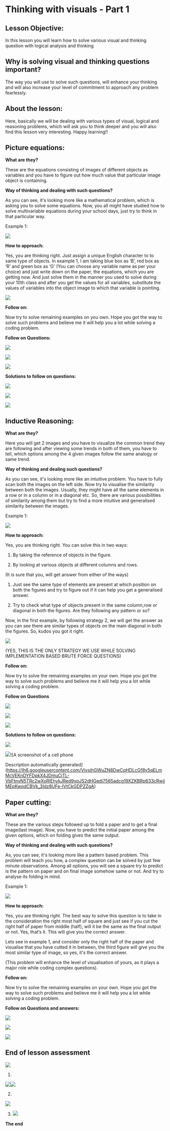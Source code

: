 
# Thinking with visuals - Part 1

  

## Lesson Objective:

In this lesson you will learn how to solve various visual and thinking question with logical analysis and thinking

  

## Why is solving visual and thinking questions important?

  

The way you will use to solve such questions, will enhance your thinking and will also increase your level of commitment to approach any problem fearlessly.

  

## About the lesson:

  

Here, basically we will be dealing with various types of visual, logical and reasoning problems, which will ask you to think deeper and you will also find this lesson very interesting. Happy learning!!

  
  
  
  
  
  
  
  
  
  
  
  
  
  
  
  

## Picture equations:

  

**What are they?**

These are the equations consisting of images of different objects as variables and you have to figure out how much value that particular image object is containing.

  

**Way of thinking and dealing with such questions?**

As you can see, it's looking more like a mathematical problem, which is asking you to solve some equations. Now, you all might have studied how to solve multivariable equations during your school days, just try to think in that particular way.

  

Example 1:

![](https://lh6.googleusercontent.com/N_IGgcDUd4GS6Sd6_aOWRkapVwDTR1BJ8t2dLDreDVLIqdKSBHKdQ-DMnEDUVJK1qchHbNGHkJOkolR6amou1HWoW5n7QrBuowvjw2IMprAJDd-F1dXdc0wRftsPBjxEuVPv40XU-IzLl-xGhA)

  

**How to approach:**

Yes, you are thinking right. Just assign a unique English character to to same type of objects. In example 1, I am taking blue box as ‘B’, red box as ‘R’ and green box as ‘G’ (You can choose any variable name as per your choice) and just write down on the paper, the equations, which you are getting now. And just solve them in the manner you used to solve during your 10th class and after you get the values for all variables, substitute the values of variables into the object image to which that variable is pointing.

  

![](https://lh4.googleusercontent.com/pHVN-_8hionu50rzHhKeuZshdeg82pvZcZN2Jr3mzNEf_mg34vCpDeYOISkjLWIUMoM3yEdaPsXP4Zg6JNIFMD4oHZopFhV-fK-tDMKfs6_uJ953qCvV_O1GPnIYaEL_f_Zngg8GcwNrigVxCA)

**Follow on:**

Now try to solve remaining examples on you own. Hope you got the way to solve such problems and believe me it will help you a lot while solving a coding problem.

  

**Follow on Questions:**

  

![](https://lh5.googleusercontent.com/yj5OFtAdCf2IVZ9DIYDQi7NZ_iNQmpDXS-2aLwWFvPqyZawZc8HVQhXydLelJNn65aYDCRXJdauQzta9A_K69s8-AfH7VztCzFGLEoZrPCq8zFbEOiUN_Pv9KEcck6T9eTBN4_2dWaTqcfP75w)

  
  

![](https://lh6.googleusercontent.com/qun0WifLHpst0NJkOhwpuZe7RmlP_9gkWTI3AXDyiWV-4AcH2_NavryPPiqSHKrTYxnqy2k4H1kfVYBtevp5nsjvSDjQPkr22fjfX4SugmbQFZw2zo1bTzHD3k5WVluT4ifgITU4eX4Ci0t4qQ)

  

![](https://lh5.googleusercontent.com/QnWiCKhCSsOCWZ3-IOeiDkQnnCEzrOhunvLNA1jhUOoobPVABiEvsVgMLELZoZOimZbUsf69U81shlyZwUeWlbR5ujBlcaIZeT6jEvXTgS8gaP_yVUfKa0aDR95FXaQD46rmgwL6oTFVvA7PSg)

  
  
  
  
  
  

**Solutions to follow on questions:**

  

![](https://lh4.googleusercontent.com/c78iFO4INB4JO4_ZQIzPpVLBDvbZX205BdXDKqkKPta1XJkP2XWeCN6JNEuABoWrBg6qBOIWTciXUMy-uJlkAGKLk_e_3WZnPibmno-3y50kX2FFpaI5H3wtANv-PvrmkAkza8pL2Xh3tAnEAw)

![](https://lh6.googleusercontent.com/j_jBytxzZJFMym_6bKo4pkoefTfMVmmxtIhkaMHo0F_neB9phMoVQTzbqeALZP0GyDc0KymvX12Atg1MLrwG0nqwgq-Gv5Knzt4hCFhiTNCZ3l6TVjTyd7jI2TnWXCpKI7zAutDeXgzpoQMmcA)

![](https://lh6.googleusercontent.com/C58GmT7JidpAYjtyRq0DYL9IqHvBcliynpBK_NyB5o-I1dKzfYqk9bcsZ9SJr1MPealy_zPvw6zfsY2A4EJCiD2Emj9d01Ol_5bHls_jIcYoB-mb4Cd1z2AziPXKkgMtH0IsjMdeHHwCZeP2Kw)

  

## Inductive Reasoning:

  

**What are they?**

Here you will get 2 images and you have to visualize the common trend they are following and after viewing some trends in both of them, you have to tell, which options among the 4 given images follow the same analogy or same trend.

  

**Way of thinking and dealing such questions?**

As you can see, it's looking more like an intuitive problem. You have to fully scan both the images on the left side. Now try to visualise the similarity between both the images. Usually, they might have all the same elements in a row or in a column or in a diagonal etc. So, there are various possibilities of similarity among them but try to find a more intuitive and generalised similarity between the images.

  

Example 1:

![](https://lh5.googleusercontent.com/DVNu4o2BELe8GE3pU1GxbYTBtE-RjxP3DJBkicQHT2Ppwen4WRVeb_0auLvsUbEYuvjqV8jyWWHl-JW1kCm72wiX5PqTTOAqvS5pIzR3-upgTrxmTGddLgYsWebBI07l-zMXdQTvZ4N3cT267w)

  

**How to approach:**

Yes, you are thinking right. You can solve this in two ways:

1.  By taking the reference of objects in the figure.
    
2.  By looking at various objects at different columns and rows.
    

(It is sure that you, will get answer from either of the ways)

  

1.  Just see the same type of elements are present at which position on both the figures and try to figure out if it can help you get a generalised answer.
    
2.  Try to check what type of objects present in the same column,row or diagonal in both the figures. Are they following any pattern or so?
    

  

Now, in the first example, by following strategy 2, we will get the answer as you can see there are similar types of objects on the main diagonal in both the figures. So, kudos you got it right.

  

![](https://lh6.googleusercontent.com/b5Jp622YGDzOMVKF-MVsmZbyfo-8ov79O9fmeAtXO8ykuM3zFzs_OTk2igDau0wqtshJKAmiCZWJPh9_imBTdfl4pBSLRaVIjCzi5RJiQBG8mCa1caR8uN_ug03Gu45RnweL7JFO_O9UFjbVXQ)

  

(YES, THIS IS THE ONLY STRATEGY WE USE WHILE SOLVING IMPLEMENTATION BASED BRUTE FORCE QUESTIONS)

  
  

**Follow on:**

Now try to solve the remaining examples on your own. Hope you got the way to solve such problems and believe me it will help you a lot while solving a coding problem.

  
  
  
  
  
  

**Follow on Questions**

  

![](https://lh5.googleusercontent.com/1-sitGY7LlJIz0BuXGHjW1HBOaM5o3akRAKRXwBRZpZ6sj8j8PXzVEb9gciB4EpwaxEU_Qx8WVtgCxi2CbjUvOgJFb46bRYSpLtyCYDP1fkywcpT96s14st-dsjjOOGDARNx-Yz_3GtN2Mx_Bg)

  

![](https://lh4.googleusercontent.com/6Hdr-UQAGSNoyRn6YXAJYXVWfOGQ3w8e4RP6VJc2QgFqnFpZ4y1SrmQwvSj5IPmaHFxT4BdepqIQdYnJx8au0YXgT2YAaYp-oEJlMXdaxNOQXnE7jBTdCtdOuyFQxkX9J2McfzaAMVhub7rEzg)

![](https://lh5.googleusercontent.com/hx1pAwKNGGhd62eNRHaa-M84DZVxUP6IO9_iFrbcWp-ng4QTYz-nhRH_wmOEvYKPwXnlcR4cgKh-4UDmPxHphcoGcPAA5U0mpWFqWj5qcnqSly2HDhv6MuOWcqFHP2Y1F-0RBgbM8StXiBHtWA)

  
  

**Solutions to follow on questions:**

  

![](https://lh3.googleusercontent.com/AIq0qL-ef-La-AqlRNLf5-WvEdN_gxU4jWQxvdjuSLQTWeJrd2k7AoHiEuLENacToNhpWITqUsbtmFfVwFcChDtfMmyUXXaNranMwYag-5oo7fuSKAYUyNYQBdhal3xO3sRFdfGmn49fPT7A4Q)

![](https://lh4.googleusercontent.com/4vAOgFrbAmaBM-2leHJrP-zcllt1T-UBvQJTvDkLdXlxjwtDhwJfHVTMmYcu7ErnRatyeGO3HYMEGQCuWkVjGIKz9HO3-69yr14S__jL3MN4oVa4BfFxIrFtbNgCkzcvG0JwuOVSVXUpNcu2pw)![A screenshot of a cell phone

Description automatically generated](https://lh6.googleusercontent.com/VivsihGWuZN8DwCqHDLcGf8y5qELmMcVEKnDYFDpkX4JDmuCjTL-VbFtnvN5TRc2wXoRlEhykJRed9xpJS2dHGedi7565adcg19XZKBRp633cRwjjMEpKwqdCBVk_3Idz8UFe-lVtCkGDPZZgA)

  
  
  
  
  
  
  
  
  
  
  
  
  
  
  
  
  
  
  
  
  
  
  

## Paper cutting:

  

**What are they?**

These are the various steps followed up to fold a paper and to get a final image(last image). Now, you have to predict the initial paper among the given options, which on folding gives the same output.

  

**Way of thinking and dealing with such questions?**

As, you can see, it's looking more like a pattern based problem. This problem will teach you how, a complex question can be solved by just few minute observations. Among all options, you will see a square try to predict is the pattern on paper and on final image somehow same or not. And try to analyse its folding in mind.

  

Example 1:

![](https://lh5.googleusercontent.com/eeKEY0mRCqDEvIjA46WfWakZyHND_O75igU6mNHzBN-GZ_hMroxN6nJDpNJgq_z6wxMYq091olLpa0gI-8iQ8mMrjbC6kdJvNjujaELPiDui-PtAy-bOSGpDVYdpGvUxnjFBGMT-LcFaU_x8Jw)

  

**How to approach:**

Yes, you are thinking right. The best way to solve this question is to take in the consideration the right most half of square and just see if you cut the right half of paper from middle (half), will it be the same as the final output or not. Yes, that’s it. This will give you the correct answer.

Lets see in example 1, and consider only the right half of the paper and visualise that you have cutted it in between, the third figure will give you the most similar type of image, so yes, it's the correct answer.

  

(This problem will enhance the level of visualisation of yours, as it plays a major role while coding complex questions).

  

**Follow on:**

Now try to solve the remaining examples on your own. Hope you got the way to solve such problems and believe me it will help you a lot while solving a coding problem.

  
  

**Follow on Questions and answers:**

  

![](https://lh6.googleusercontent.com/Wlg1ou1gRAL2INKeJ03GRtWIbh9p-ssOt2osf8koqCpbpg37nFbDId-R5hkPmaCIfo9LwPmcSYy_0XyyUfA9OlLs_2WITlZZHuKBDh_jbsABz6PhaXLRKVnqzaqF7ZSLrf62YWn4OMHiD0suLw)

![](https://lh5.googleusercontent.com/6zYaV0UQ9icopBw--z2fpPZjMfkJlpnu8T6FXYFfyJse8MXQu4XFqbIkytweQJU0pIYRaBO7zMYcfkKYpLar0D7SpJ8mtr8251eoAjRDUlYgEOaL5EgeKCweooPtjVCBQE6kc3pnr3-lAhF2VQ)

![](https://lh3.googleusercontent.com/fzo9y-s_gpQj294hWkiT5Zn-BYGzQdROnUHvOsila2XYUtwFcuGdeJhtVSYKOqU76-EnhLtVn1Ple1LnwobeK7-kJLJgMP0FpzwMmCgtJixu2ATzCKSClxldoXoZOkJPLb56YfAh4QT2E6vGdQ)

  
  
  
  
  
  
  
  
  

## End of lesson assessment

  
![](https://lh5.googleusercontent.com/xLasnL2goTF9iTdtkKyhS0cPO93m8UFx4AZEkyEHsLI_4chwr3NCxlhtDT_ea6BNFMHPhINg5Utri4KfoC-HBFFsWKSSeODIl3g4Np9ov8XnnI3oZJRQVmMgjBFrvfsdG4U5tmYcfzG8Ob9ZYek)

1.    
    

  
  

![](https://lh4.googleusercontent.com/bXJe_nm60NtWrGdkliSSeBV3JH7lzkpDd_xEGhrn_ypseRBaPkJMrduqeL9jpf5L2WlN6NAc_sUYGur-RDZdrTSExjHdzkAVWKsKvXTzCfSKHfEjaybBil3PwAcoSGHdHfC1J1LY4W0FX0erzMI)![](https://lh5.googleusercontent.com/qJ49MSYifjJFJBpbYffJ_VVIrO8BOtzoZi3uy1Vn7j3LDjKg4YUZV8eLuSZjn1I4VqagXvQ-gMRsppG5yB7yuSpXp0xpb6iyw5qV8Y0YzlVqMjumCyOcYUcpoLOaune_kp1xmZ1US5epCj0dQd0)

  

2.

  
  
  
  
  
  
  
  
  

![](https://lh5.googleusercontent.com/CzPLOWOhXG581z4e6EyzDDPxumrpE5iEDkp8iE34WvomEOzUR5mJV65vbvI9yHqMjapjCGW5RYSBtI1CYeeCwrtGN0Xi6vn7pMmZHs9ynw8AkAkTmuyNtrEbT_I73dUWfDQOubiZv86bAj-bX2M)

  

3. ![](https://lh3.googleusercontent.com/nPLYfl50jiPv5LxC9S2zHmHlkX9_nxr9JSPiVT8HRlJ-NjOgFzQ6GJzsWtoj2-nICJIIWzmYIlO2AV17lpup1R8fuCTU-zZuJOUCVFSMaywTgemg9NzHYxfkHiZRShAhEBOTMM7QaeYnJ5K05_w)

  
  
  
  
  
  
  

********The end********